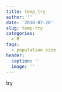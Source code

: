 ```yaml
---
title: temp_try
author: ''
date: '2018-07-20'
slug: temp-try
categories:
  - R
tags:
  - population size
header:
  caption: ''
  image: ''
---
```


try